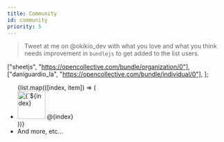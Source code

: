 ```yaml
---
title: Community
id: community
priority: 5
---
```



> Tweet at me on <Anchor href="https://twitter.com/@okikio_dev">@okikio\_dev</Anchor> with what you love and what you think needs improvement in `bundlejs` to get added to the list users.

  ["sheetjs", "https://opencollective.com/bundle/organization/0"],
  ["daniguardio_la", "https://opencollective.com/bundle/individual/0"],
];

<ul>
  {list.map(([index, item]) => (
    <li>
      <Anchor href={`${item}/website`} class="inline-flex items-center">
        <div class="inline-flex items-center gap-2">
          <img 
            src={`${item}/avatar.svg?avatarHeight=128`} 
            alt={`${index} logo`} 
            width="64" height="64" 
          /> 
          @{index}
        </div>
      </Anchor>
    </li>
  ))}
  <li>And more, etc...</li>
</ul>
